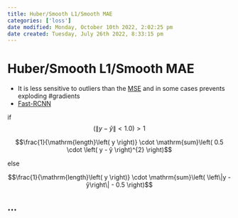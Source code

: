 ```yaml
---
title: Huber/Smooth L1/Smooth MAE
categories: ['loss']
date modified: Monday, October 10th 2022, 2:02:25 pm
date created: Tuesday, July 26th 2022, 8:33:15 pm
---
```


# Huber/Smooth L1/Smooth MAE
- It is less sensitive to outliers than the [MSE](MSE.qmd) and in some cases prevents exploding #gradients
- [Fast-RCNN](Fast-RCNN)

if $$\left( \left\|y - ŷ\right\| \lt 1.0 \right) >1 $$

$$\frac{1}{\mathrm{length}\left( y \right)} \cdot \mathrm{sum}\left( 0.5 \cdot \left( y - ŷ \right)^{2} \right)$$

else

$$\frac{1}{\mathrm{length}\left( y \right)} \cdot \mathrm{sum}\left( \left\|y - ŷ\right\| - 0.5 \right)$$

## …



